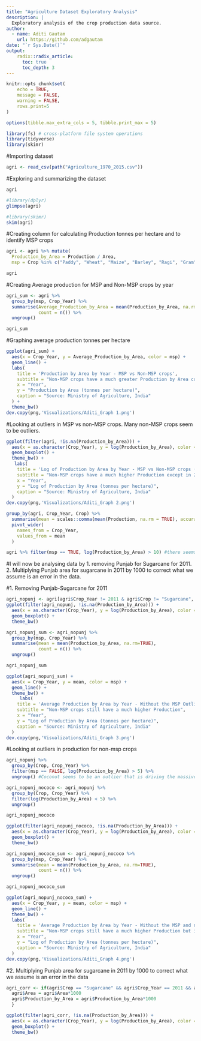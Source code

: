 ```yaml
---
title: "Agriculture Dataset Exploratory Analysis"
description: |
  Exploratory analysis of the crop production data source. 
author:
  - name: Aditi Gautam
    url: https://github.com/adgautam
date: "`r Sys.Date()`"
output: 
    radix::radix_article:
      toc: true
      toc_depth: 3
---
```


```r
knitr::opts_chunk$set(
	echo = TRUE,
	message = FALSE,
	warning = FALSE,
	rows.print=5
)

options(tibble.max_extra_cols = 5, tibble.print_max = 5)

library(fs) # cross-platform file system operations
library(tidyverse)
library(skimr)
```

#Importing dataset

```r
agri <- read_csv(path("Agriculture_1970_2015.csv"))
```

#Exploring and summarizing the dataset

```r
agri
```

```r
#library(dplyr)
glimpse(agri)
```

```r
#library(skimr)
skim(agri)
```

#Creating column for calculating Production tonnes per hectare and to identify MSP crops 

```r
agri <- agri %>% mutate(
  Production_by_Area = Production / Area,
  msp = Crop %in% c("Paddy", "Wheat", "Maize", "Barley", "Ragi", "Gram", "Arhar/Tur", "Moong(Green Gram)", "Urad", "Masoor", "Groundnut", "Rapeseed &Mustard", "Soyabean", "Sesamum", "Sunflower", "Niger seed", "Cotton", "Jute & mesta", "Jowar", "Bajra", "Sugarcane")) 

agri
```

#Creating Average production for MSP and Non-MSP crops by year

```r
agri_sum <- agri %>% 
  group_by(msp, Crop_Year) %>% 
  summarise(Average_Production_by_Area = mean(Production_by_Area, na.rm=TRUE),
            count = n()) %>% 
  ungroup()

agri_sum
```

#Graphing average production tonnes per hectare

```r
ggplot(agri_sum) + 
  aes(x = Crop_Year, y = Average_Production_by_Area, color = msp) + 
  geom_line() + 
  labs(
    title = 'Production by Area by Year - MSP vs Non-MSP crops',
    subtitle = "Non-MSP crops have a much greater Production by Area compared to MSP",
    x = "Year",
    y = "Production by Area (tonnes per hectare)",
    caption = "Source: Ministry of Agriculture, India"
  ) +
  theme_bw()
dev.copy(png,'Visualizations/Aditi_Graph 1.png')
```
#Looking at outliers in MSP vs non-MSP crops. Many non-MSP crops seem to be outliers.

```r
ggplot(filter(agri, !is.na(Production_by_Area))) +
  aes(x = as.character(Crop_Year), y = log(Production_by_Area), color = msp) +
  geom_boxplot() +
  theme_bw() +
   labs(
    title = 'Log of Production by Area by Year - MSP vs Non-MSP crops (Checking for outliers)',
    subtitle = "Non-MSP crops have a much higher Production except in 2011",
    x = "Year",
    y = "Log of Production by Area (tonnes per hectare)",
    caption = "Source: Ministry of Agriculture, India"
  )
dev.copy(png,'Visualizations/Aditi_Graph 2.png')
```


```r
group_by(agri, Crop_Year, Crop) %>%
  summarise(mean = scales::comma(mean(Production, na.rm = TRUE), accuracy = 1)) %>%
  pivot_wider(
    names_from = Crop_Year,
    values_from = mean
  )
```

```r
agri %>% filter(msp == TRUE, log(Production_by_Area) > 10) #there seems to be an issue with the data for Area in Punjab in 2011 leading to the big jump seen in the boxplot for MSP crops. 
```
#I will now be analysing data by 1. removing Punjab for Sugarcane for 2011. 2. Multiplying Punjab area for sugarcane in 2011 by 1000 to correct what we assume is an error in the data. 

#1. Removing Punjab-Sugarcane for 2011
```r
agri_nopunj <- agri[agri$Crop_Year != 2011 & agri$Crop != "Sugarcane", ]  
ggplot(filter(agri_nopunj, !is.na(Production_by_Area))) +
  aes(x = as.character(Crop_Year), y = log(Production_by_Area), color = msp) +
  geom_boxplot() +
  theme_bw()
```
```r
agri_nopunj_sum <- agri_nopunj %>% 
  group_by(msp, Crop_Year) %>% 
  summarise(mean = mean(Production_by_Area, na.rm=TRUE),
            count = n()) %>% 
  ungroup()

agri_nopunj_sum
```


```r
ggplot(agri_nopunj_sum) + 
  aes(x = Crop_Year, y = mean, color = msp) + 
  geom_line() + 
  theme_bw() + 
     labs(
    title = 'Average Production by Area by Year - Without the MSP Outlier',
    subtitle = "Non-MSP crops still have a much higher Production",
    x = "Year",
    y = "Log of Production by Area (tonnes per hectare)",
    caption = "Source: Ministry of Agriculture, India"
  )
dev.copy(png,'Visualizations/Aditi_Graph 3.png')
```


#Looking at outliers in production for non-msp crops

```r
agri_nopunj %>% 
  group_by(Crop, Crop_Year) %>%
  filter(msp == FALSE, log(Production_by_Area) > 5) %>%
  ungroup() #Coconut seems to be an outlier that is driving the massive difference between msp and non-msp crops. 
```

```r
agri_nopunj_nococo <- agri_nopunj %>% 
  group_by(Crop, Crop_Year) %>%
  filter(log(Production_by_Area) < 5) %>%
  ungroup()

agri_nopunj_nococo
```
```r
ggplot(filter(agri_nopunj_nococo, !is.na(Production_by_Area))) +
  aes(x = as.character(Crop_Year), y = log(Production_by_Area), color = msp) +
  geom_boxplot() +
  theme_bw()
```


```r
agri_nopunj_nococo_sum <- agri_nopunj_nococo %>% 
  group_by(msp, Crop_Year) %>% 
  summarise(mean = mean(Production_by_Area, na.rm=TRUE),
            count = n()) %>% 
  ungroup()

agri_nopunj_nococo_sum
```


```r
ggplot(agri_nopunj_nococo_sum) + 
  aes(x = Crop_Year, y = mean, color = msp) + 
  geom_line() + 
  theme_bw() +
  labs(
    title = 'Average Production by Area by Year - Without the MSP and non-MSP Outliers',
    subtitle = "Non-MSP crops still have a much higher Production but it is more comparable",
    x = "Year",
    y = "Log of Production by Area (tonnes per hectare)",
    caption = "Source: Ministry of Agriculture, India"
  )
dev.copy(png,'Visualizations/Aditi_Graph 4.png')
```

#2. Multiplying Punjab area for sugarcane in 2011 by 1000 to correct what we assume is an error in the data

```r
agri_corr <- if(agri$Crop == "Sugarcane" && agri$Crop_Year == 2011 && agri$State_name == "Punjab"){
  agri$Area = agri$Area*1000
  agri$Production_by_Area = agri$Production_by_Area*1000
  }
```

```r
ggplot(filter(agri_corr, !is.na(Production_by_Area))) +
  aes(x = as.character(Crop_Year), y = log(Production_by_Area), color = msp)+
  geom_boxplot() +
  theme_bw()
```


